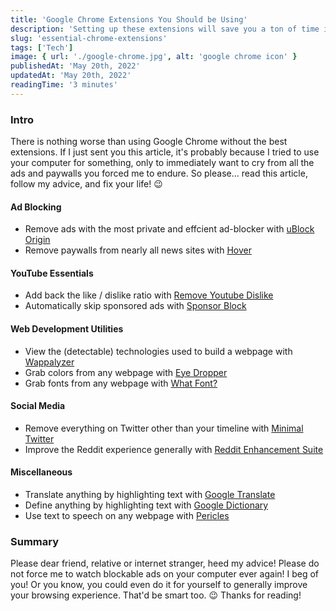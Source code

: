 ```yaml
---
title: 'Google Chrome Extensions You Should be Using'
description: 'Setting up these extensions will save you a ton of time in the long run'
slug: 'essential-chrome-extensions'
tags: ['Tech']
image: { url: './google-chrome.jpg', alt: 'google chrome icon' }
publishedAt: 'May 20th, 2022'
updatedAt: 'May 20th, 2022'
readingTime: '3 minutes'
---
```


### Intro

There is nothing worse than using Google Chrome without the best extensions. If I just sent you this article, it's probably because I tried to use your computer for something, only to immediately want to cry from all the ads and paywalls you forced me to endure. So please... read this article, follow my advice, and fix your life! 😉

#### Ad Blocking

-  Remove ads with the most private and effcient ad-blocker with [uBlock Origin](https://chrome.google.com/webstore/detail/ublock-origin/cjpalhdlnbpafiamejdnhcphjbkeiagm)
-  Remove paywalls from nearly all news sites with [Hover](https://github.com/nathan-149/hover-paywalls-browser-extension#download-locally)

#### YouTube Essentials

-  Add back the like / dislike ratio with [Remove Youtube Dislike](https://chrome.google.com/webstore/detail/return-youtube-dislike/gebbhagfogifgggkldgodflihgfeippi)
-  Automatically skip sponsored ads with [Sponsor Block](https://chrome.google.com/webstore/detail/sponsorblock-for-youtube/mnjggcdmjocbbbhaepdhchncahnbgone)

#### Web Development Utilities

-  View the (detectable) technologies used to build a webpage with [Wappalyzer](https://chrome.google.com/webstore/detail/wappalyzer-technology-pro/gppongmhjkpfnbhagpmjfkannfbllamg)
-  Grab colors from any webpage with [Eye Dropper](https://chrome.google.com/webstore/detail/eye-dropper/hmdcmlfkchdmnmnmheododdhjedfccka)
-  Grab fonts from any webpage with [What Font?](https://chrome.google.com/webstore/detail/whatfont/jabopobgcpjmedljpbcaablpmlmfcogm)

#### Social Media

-  Remove everything on Twitter other than your timeline with [Minimal Twitter](https://chrome.google.com/webstore/detail/minimal-theme-for-twitter/pobhoodpcipjmedfenaigbeloiidbflp)
-  Improve the Reddit experience generally with [Reddit Enhancement Suite](https://chrome.google.com/webstore/detail/reddit-enhancement-suite/kbmfpngjjgdllneeigpgjifpgocmfgmb)

#### Miscellaneous

-  Translate anything by highlighting text with [Google Translate](https://chrome.google.com/webstore/detail/google-translate/aapbdbdomjkkjkaonfhkkikfgjllcleb)
-  Define anything by highlighting text with [Google Dictionary](https://chrome.google.com/webstore/detail/google-dictionary-by-goog/mgijmajocgfcbeboacabfgobmjgjcoja)
-  Use text to speech on any webpage with [Pericles](https://chrome.google.com/webstore/detail/pericles-text-to-speech-s/oacindbdmlbdeidohafnfocfckkhjlbg)

### Summary

Please dear friend, relative or internet stranger, heed my advice! Please do not force me to watch blockable ads on your computer ever again! I beg of you! Or you know, you could even do it for yourself to generally improve your browsing experience. That'd be smart too. 😉 Thanks for reading!
